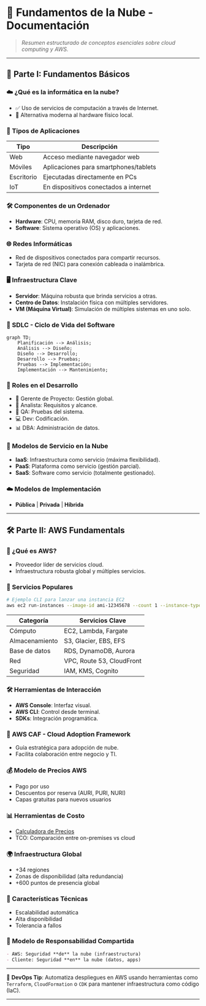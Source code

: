 
# 📘 Fundamentos de la Nube - Documentación

> _Resumen estructurado de conceptos esenciales sobre cloud computing y AWS._

---

## 🚀 Parte I: Fundamentos Básicos

### ☁️ ¿Qué es la informática en la nube?
- ✅ Uso de servicios de computación a través de Internet.
- 🔄 Alternativa moderna al hardware físico local.

### 🧩 Tipos de Aplicaciones
| Tipo            | Descripción                                       |
|-----------------|---------------------------------------------------|
| Web             | Acceso mediante navegador web                    |
| Móviles         | Aplicaciones para smartphones/tablets            |
| Escritorio      | Ejecutadas directamente en PCs                   |
| IoT             | En dispositivos conectados a internet            |

### 🛠️ Componentes de un Ordenador
- **Hardware**: CPU, memoria RAM, disco duro, tarjeta de red.
- **Software**: Sistema operativo (OS) y aplicaciones.

### 🌐 Redes Informáticas
- Red de dispositivos conectados para compartir recursos.
- Tarjeta de red (NIC) para conexión cableada o inalámbrica.

### 🖥️ Infraestructura Clave
- **Servidor**: Máquina robusta que brinda servicios a otras.
- **Centro de Datos**: Instalación física con múltiples servidores.
- **VM (Máquina Virtual)**: Simulación de múltiples sistemas en uno solo.

### 🔄 SDLC - Ciclo de Vida del Software
```mermaid
graph TD;
    Planificación --> Análisis;
    Análisis --> Diseño;
    Diseño --> Desarrollo;
    Desarrollo --> Pruebas;
    Pruebas --> Implementación;
    Implementación --> Mantenimiento;
```

### 👥 Roles en el Desarrollo
- 📌 Gerente de Proyecto: Gestión global.
- 🧠 Analista: Requisitos y alcance.
- 🧪 QA: Pruebas del sistema.
- 💻 Dev: Codificación.
- 📊 DBA: Administración de datos.

### 🧱 Modelos de Servicio en la Nube
- **IaaS**: Infraestructura como servicio (máxima flexibilidad).
- **PaaS**: Plataforma como servicio (gestión parcial).
- **SaaS**: Software como servicio (totalmente gestionado).

### ☁️ Modelos de Implementación
- **Pública** | **Privada** | **Híbrida**

---

## 🛠️ Parte II: AWS Fundamentals

### 🔎 ¿Qué es AWS?
- Proveedor líder de servicios cloud.
- Infraestructura robusta global y múltiples servicios.

### 🔧 Servicios Populares
```bash
# Ejemplo CLI para lanzar una instancia EC2
aws ec2 run-instances --image-id ami-12345678 --count 1 --instance-type t2.micro
```

| Categoría       | Servicios Clave                           |
|----------------|--------------------------------------------|
| Cómputo        | EC2, Lambda, Fargate                       |
| Almacenamiento | S3, Glacier, EBS, EFS                      |
| Base de datos  | RDS, DynamoDB, Aurora                      |
| Red            | VPC, Route 53, CloudFront                  |
| Seguridad      | IAM, KMS, Cognito                          |

### 🛠️ Herramientas de Interacción
- **AWS Console**: Interfaz visual.
- **AWS CLI**: Control desde terminal.
- **SDKs**: Integración programática.

### 🧭 AWS CAF - Cloud Adoption Framework
- Guía estratégica para adopción de nube.
- Facilita colaboración entre negocio y TI.

### 💰 Modelo de Precios AWS
- Pago por uso
- Descuentos por reserva (AURI, PURI, NURI)
- Capas gratuitas para nuevos usuarios

### 📊 Herramientas de Costo
- [Calculadora de Precios](https://calculator.aws/#/)
- TCO: Comparación entre on-premises vs cloud

### 🌍 Infraestructura Global
- +34 regiones
- Zonas de disponibilidad (alta redundancia)
- +600 puntos de presencia global

### 🧬 Características Técnicas
- Escalabilidad automática
- Alta disponibilidad
- Tolerancia a fallos

### 🔐 Modelo de Responsabilidad Compartida
```markdown
- AWS: Seguridad **de** la nube (infraestructura)
- Cliente: Seguridad **en** la nube (datos, apps)
```

---

🎯 **DevOps Tip**: Automatiza despliegues en AWS usando herramientas como `Terraform`, `CloudFormation` o `CDK` para mantener infraestructura como código (IaC).

---
